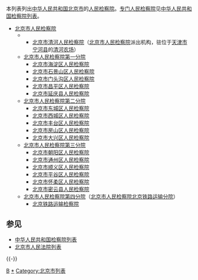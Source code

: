{{Unreferenced|time=2015-11-14T19:34:11+00:00}}
本列表列出[[中华人民共和国|中华人民共和国]][[北京市|北京市]]的[[人民检察院|人民检察院]]。[[专门人民检察院|专门人民检察院]]见[[中华人民共和国检察院列表|中华人民共和国检察院列表]]。
*[[北京市人民检察院|北京市人民检察院]]
***[[北京市清河人民检察院|北京市清河人民检察院]]（[[北京市人民检察院|北京市人民检察院]]派出机构，驻位于[[天津市|天津市]][[宁河县|宁河县]]的[[清河农场|清河农场]]）
**[[北京市人民检察院第一分院|北京市人民检察院第一分院]]
***[[北京市海淀区人民检察院|北京市海淀区人民检察院]]
***[[北京市石景山区人民检察院|北京市石景山区人民检察院]]
***[[北京市门头沟区人民检察院|北京市门头沟区人民检察院]]
***[[北京市昌平区人民检察院|北京市昌平区人民检察院]]
***[[北京市延庆县人民检察院|北京市延庆县人民检察院]]
**[[北京市人民检察院第二分院|北京市人民检察院第二分院]] 
***[[北京市东城区人民检察院|北京市东城区人民检察院]]
***[[北京市西城区人民检察院|北京市西城区人民检察院]]
***[[北京市丰台区人民检察院|北京市丰台区人民检察院]]
***[[北京市房山区人民检察院|北京市房山区人民检察院]]
***[[北京市大兴区人民检察院|北京市大兴区人民检察院]]
**[[北京市人民检察院第三分院|北京市人民检察院第三分院]]
***[[北京市朝阳区人民检察院|北京市朝阳区人民检察院]]
***[[北京市通州区人民检察院|北京市通州区人民检察院]]
***[[北京市顺义区人民检察院|北京市顺义区人民检察院]]
***[[北京市平谷区人民检察院|北京市平谷区人民检察院]]
***[[北京市怀柔区人民检察院|北京市怀柔区人民检察院]]
***[[北京市密云县人民检察院|北京市密云县人民检察院]]
**[[北京市人民检察院第四分院|北京市人民检察院第四分院]]（[[北京市人民检察院北京铁路运输分院|北京市人民检察院北京铁路运输分院]]）
***[[北京铁路运输检察院|北京铁路运输检察院]]

== 参见 ==
* [[中华人民共和国检察院列表|中华人民共和国检察院列表]]
* [[北京市人民法院列表|北京市人民法院列表]]

{{-}}
{{北京行政区划}}
{{中华人民共和国检察院|地}}

[[Category:中华人民共和国检察院列表|B]]
[[Category:北京市各人民检察院|*]]
[[Category:北京市列表|Category:北京市列表]]